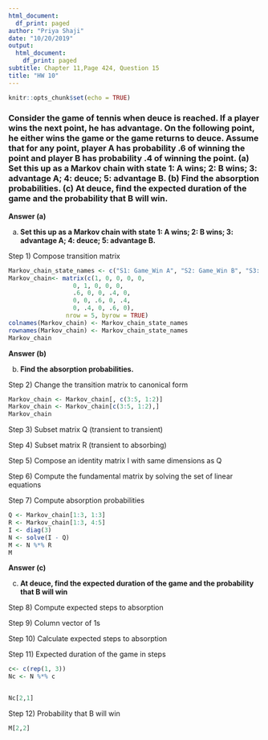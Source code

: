 ```yaml
---
html_document:
  df_print: paged
author: "Priya Shaji"
date: "10/20/2019"
output:
  html_document:
    df_print: paged
subtitle: Chapter 11,Page 424, Question 15
title: "HW 10"
---
```


```r
knitr::opts_chunk$set(echo = TRUE)
```

### Consider the game of tennis when deuce is reached. If a player wins the next point, he has advantage. On the following point, he either wins the game or the game returns to deuce. Assume that for any point, player A has probability .6 of winning the point and player B has probability .4 of winning the point. (a) Set this up as a Markov chain with state 1: A wins; 2: B wins; 3: advantage A; 4: deuce; 5: advantage B. (b) Find the absorption probabilities. (c) At deuce, find the expected duration of the game and the probability that B will win.

<strong>Answer (a)

(a) Set this up as a Markov chain with state 1: A wins; 2: B wins; 3: advantage A; 4: deuce; 5: advantage B. </strong>

Step 1)  Compose transition matrix


```r
Markov_chain_state_names <- c("S1: Game_Win A", "S2: Game_Win B", "S3: Advan A", "S4: Deuce", "S5: Advan B")
Markov_chain<- matrix(c(1, 0, 0, 0, 0,
                  0, 1, 0, 0, 0,
                  .6, 0, 0, .4, 0,
                  0, 0, .6, 0, .4,
                  0, .4, 0, .6, 0),
                nrow = 5, byrow = TRUE)
colnames(Markov_chain) <- Markov_chain_state_names
rownames(Markov_chain) <- Markov_chain_state_names
Markov_chain
```



<strong> Answer (b)

(b) Find the absorption probabilities. </strong>

Step 2)  Change the transition matrix to canonical form

```r

Markov_chain <- Markov_chain[, c(3:5, 1:2)]
Markov_chain <- Markov_chain[c(3:5, 1:2),]
Markov_chain
```


Step 3) Subset matrix Q (transient to transient) 

Step 4) Subset matrix R (transient to absorbing)

Step 5) Compose an identity matrix I with same dimensions as Q

Step 6) Compute the fundamental matrix by solving the set of linear equations

Step 7) Compute absorption probabilities

```r
Q <- Markov_chain[1:3, 1:3]  
R <- Markov_chain[1:3, 4:5]  
I <- diag(3) 
N <- solve(I - Q)  
M <- N %*% R 
M
```


<strong>Answer (c)

(c) At deuce, find the expected duration of the game and the probability that B will win </strong>

Step 8) Compute expected steps to absorption

Step 9) Column vector of 1s

Step 10) Calculate expected steps to absorption

Step 11) Expected duration of the game in steps

```r

c<- c(rep(1, 3))   
Nc <- N %*% c  


Nc[2,1]
```

Step 12) Probability that B will win


```r

M[2,2]
```




































